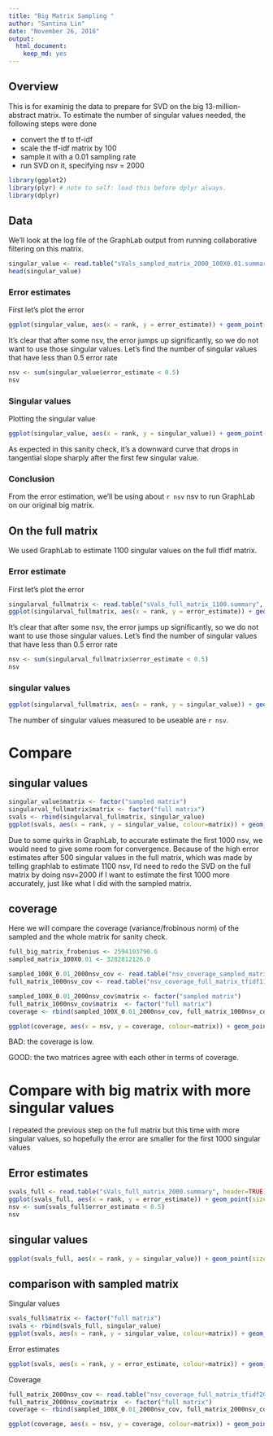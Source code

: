 ```yaml
---
title: "Big Matrix Sampling "
author: "Santina Lin"
date: "November 26, 2016"
output: 
  html_document:
    keep_md: yes
---
```


## Overview

This is for examinig the data to prepare for SVD on the big 13-million-abstract matrix. To estimate the number of singular values needed, the following steps were done

- convert the tf to tf-idf 
- scale the tf-idf matrix by 100 
- sample it with a 0.01 sampling rate 
- run SVD on it, specifying nsv = 2000 

```r
library(ggplot2)
library(plyr) # note to self: load this before dplyr always. 
library(dplyr)
```

## Data 

We'll look at the log file of the GraphLab output from running collaborative filtering on this matrix. 
```r
singular_value <- read.table("sVals_sampled_matrix_2000_100X0.01.summary", header=TRUE)
head(singular_value)
``` 

### Error estimates 

First let's plot the error 
```r
ggplot(singular_value, aes(x = rank, y = error_estimate)) + geom_point(size=1, alpha=0.5) + ylab("Error estimate") + xlab("Rank") + theme_bw() 
```
It's clear that after some nsv, the error jumps up significantly, so we do not want to use those singular values. Let's find the number of singular values that have less than 0.5 error rate 

```r
nsv <- sum(singular_value$error_estimate < 0.5)
nsv
```

### Singular values 

Plotting the singular value
```r
ggplot(singular_value, aes(x = rank, y = singular_value)) + geom_point(size=1) + ylab("Singular value") + xlab("Rank") + theme_bw() 
```

As expected in this sanity check, it's a downward curve that drops in tangential slope sharply after the first few singular value. 

### Conclusion

From the error estimation, we'll be using about `r nsv` nsv to run GraphLab on our original big matrix.  


## On the full matrix 

We used GraphLab to estimate 1100 singular values on the full tfidf matrix. 

### Error estimate 

First let's plot the error 
```r
singularval_fullmatrix <- read.table("sVals_full_matrix_1100.summary", header=TRUE)
ggplot(singularval_fullmatrix, aes(x = rank, y = error_estimate)) + geom_point(size=1, alpha=0.5) + ylab("Error estimate") + xlab("Rank")
```
It's clear that after some nsv, the error jumps up significantly, so we do not want to use those singular values. Let's find the number of singular values that have less than 0.5 error rate 

```r
nsv <- sum(singularval_fullmatrix$error_estimate < 0.5)
nsv
```

### singular values 
```r
ggplot(singularval_fullmatrix, aes(x = rank, y = singular_value)) + geom_point(size=1) + ylab("Singular value") + xlab("Rank") + theme_bw() 
```

The number of singular values measured to be useable are `r nsv`.

# Compare

## singular values 

```r
singular_value$matrix <- factor("sampled matrix")
singularval_fullmatrix$matrix <- factor("full matrix")
svals <- rbind(singularval_fullmatrix, singular_value)
ggplot(svals, aes(x = rank, y = singular_value, colour=matrix)) + geom_point(size=1) + ylab("Singular value") + xlab("Rank") + theme_bw() + theme(legend.title=element_blank())
```

Due to some quirks in GraphLab, to accurate estimate the first 1000 nsv, we would need to give some room for convergence. Because of the high error estimates after 500 singular values in the full matrix, which was made by telling graphlab to estimate 1100 nsv, I'd need to redo the SVD on the full matrix by doing nsv=2000 if I want to estimate the first 1000 more accurately, just like what I did with the sampled matrix. 

## coverage
Here we will compare the coverage (variance/frobinous norm) of the sampled and the whole matrix for sanity check. 

```r
full_big_matrix_frobenius <- 2594103790.6 
sampled_matrix_100X0.01 <- 3282812126.0

sampled_100X_0.01_2000nsv_cov <- read.table("nsv_coverage_sampled_matrix_2000_100X0.01.result", header=TRUE)
full_matrix_1000nsv_cov <- read.table("nsv_coverage_full_matrix_tfidf1100.result", header=TRUE)

```

```r
sampled_100X_0.01_2000nsv_cov$matrix <- factor("sampled matrix")
full_matrix_1000nsv_cov$matrix  <- factor("full matrix")
coverage <- rbind(sampled_100X_0.01_2000nsv_cov, full_matrix_1000nsv_cov)

ggplot(coverage, aes(x = nsv, y = coverage, colour=matrix)) + geom_point(size=1) + ylab("coverage") + xlab("# singular values") + theme_bw() + theme(legend.title=element_blank())

```

BAD: the coverage is low.

GOOD: the two matrices agree with each other in terms of coverage. 

# Compare with big matrix with more singular values

I repeated the previous step on the full matrix but this time with more singular values, so hopefully the error are smaller for the first 1000 singular values 

## Error estimates

```r
svals_full <- read.table("sVals_full_matrix_2000.summary", header=TRUE)
ggplot(svals_full, aes(x = rank, y = error_estimate)) + geom_point(size=1, alpha=0.5) + ylab("Error estimate") + xlab("Rank") + theme_bw()
nsv <- sum(svals_full$error_estimate < 0.5)
nsv
```

## singular values 

```r
ggplot(svals_full, aes(x = rank, y = singular_value)) + geom_point(size=1) + ylab("Singular value") + xlab("Rank") + theme_bw()
```

## comparison with sampled matrix 

Singular values 
```r
svals_full$matrix <- factor("full matrix")
svals <- rbind(svals_full, singular_value)
ggplot(svals, aes(x = rank, y = singular_value, colour=matrix)) + geom_point(size=1) + ylab("Singular value") + xlab("Rank") + theme_bw() + theme(legend.title=element_blank())
```

Error estimates
```r
ggplot(svals, aes(x = rank, y = error_estimate, colour=matrix)) + geom_point(size=1, alpha=0.5) + ylab("Error estimate") + xlab("Rank") + theme_bw() + theme(legend.title=element_blank())
```

Coverage
```r
full_matrix_2000nsv_cov <- read.table("nsv_coverage_full_matrix_tfidf2000.result", header=TRUE)
full_matrix_2000nsv_cov$matrix  <- factor("full matrix")
coverage <- rbind(sampled_100X_0.01_2000nsv_cov, full_matrix_2000nsv_cov)

ggplot(coverage, aes(x = nsv, y = coverage, colour=matrix)) + geom_point(size=1) + ylab("coverage") + xlab("# singular values") + theme_bw() + theme(legend.title=element_blank())
```
